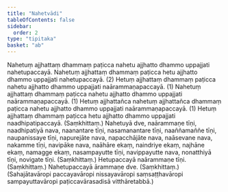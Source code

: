 ```yaml
---
title: "Nahetvādi"
tableOfContents: false
sidebar:
  order: 2
type: "tipitaka"
basket: "ab"
---
```



<DynamicBreadcrumb />

<Division number="511">

<Paragraph number="1142">
Nahetuṃ ajjhattaṃ dhammaṃ paṭicca nahetu ajjhatto dhammo uppajjati nahetupaccayā. Nahetuṃ ajjhattaṃ dhammaṃ paṭicca hetu ajjhatto dhammo uppajjati nahetupaccayā. (2)
</Paragraph>

<Paragraph number="1143">
Hetuṃ ajjhattaṃ dhammaṃ paṭicca nahetu ajjhatto dhammo uppajjati naārammaṇapaccayā. (1)
</Paragraph>

<Paragraph number="1144">
Nahetuṃ ajjhattaṃ dhammaṃ paṭicca nahetu ajjhatto dhammo uppajjati naārammaṇapaccayā. (1)
</Paragraph>

<Paragraph number="1145">
Hetuṃ ajjhattañca nahetuṃ ajjhattañca dhammaṃ paṭicca nahetu ajjhatto dhammo uppajjati naārammaṇapaccayā. (1)
</Paragraph>

<Paragraph number="1146">
Hetuṃ ajjhattaṃ dhammaṃ paṭicca hetu ajjhatto dhammo uppajjati naadhipatipaccayā. (Saṃkhittaṃ.)
</Paragraph>

</Division>
<Division number="512">

<Paragraph number="1147">
Nahetuyā dve, naārammaṇe tīṇi, naadhipatiyā nava, naanantare tīṇi, nasamanantare tīṇi, naaññamaññe tīṇi, naupanissaye tīṇi, napurejāte nava, napacchājāte nava, naāsevane nava, nakamme tīṇi, navipāke nava, naāhāre ekaṃ, naindriye ekaṃ, najhāne ekaṃ, namagge ekaṃ, nasampayutte tīṇi, navippayutte nava, nonatthiyā tīṇi, novigate tīṇi. (Saṃkhittaṃ.)
</Paragraph>

<Paragraph number="1148">
Hetupaccayā naārammaṇe tīṇi. (Saṃkhittaṃ.)
</Paragraph>

<Paragraph number="1149">
Nahetupaccayā ārammaṇe dve. (Saṃkhittaṃ.)
</Paragraph>

<Paragraph number="1150">
(Sahajātavāropi paccayavāropi nissayavāropi saṃsaṭṭhavāropi sampayuttavāropi paṭiccavārasadisā vitthāretabbā.)
</Paragraph>
</Division>